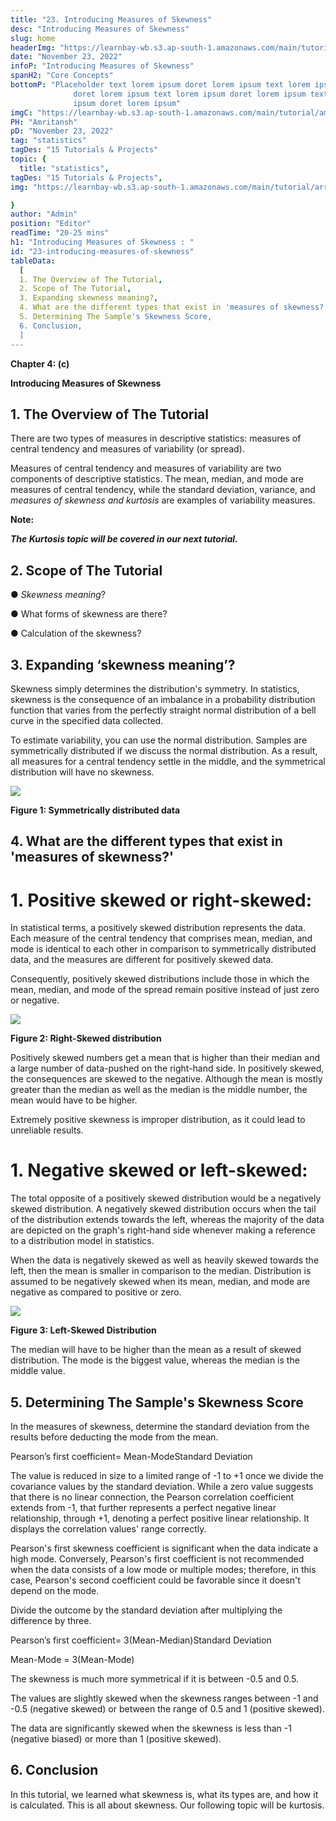 ```yaml
---
title: "23. Introducing Measures of Skewness"
desc: "Introducing Measures of Skewness"
slug: home
headerImg: "https://learnbay-wb.s3.ap-south-1.amazonaws.com/main/tutorial/python.png"
date: "November 23, 2022"
infoP: "Introducing Measures of Skewness"
spanH2: "Core Concepts"
bottomP: "Placeholder text lorem ipsum doret lorem ipsum text lorem ipsum
              doret lorem ipsum text lorem ipsum doret lorem ipsum text lorem
              ipsum doret lorem ipsum"
imgC: "https://learnbay-wb.s3.ap-south-1.amazonaws.com/main/tutorial/amritansh.png"
PH: "Amritansh"
pD: "November 23, 2022"
tag: "statistics"
tagDes: "15 Tutorials & Projects"
topic: {
  title: "statistics",
tagDes: "15 Tutorials & Projects",
img: "https://learnbay-wb.s3.ap-south-1.amazonaws.com/main/tutorial/arrow.png"

}
author: "Admin"
position: "Editor"
readTime: "20-25 mins"
h1: "Introducing Measures of Skewness : "
id: "23-introducing-measures-of-skewness"
tableData:
  [
  1. The Overview of The Tutorial, 
  2. Scope of The Tutorial,  
  3. Expanding skewness meaning?,  
  4. What are the different types that exist in 'measures of skewness?',  
  5. Determining The Sample's Skewness Score,
  6. Conclusion,
  ]
---
```



**Chapter 4: (c)**

**Introducing Measures of Skewness**


## 1. The Overview of The Tutorial



There are two types of measures in descriptive statistics: measures of central tendency and measures of variability (or spread).


Measures of central tendency and measures of variability are two components of descriptive statistics. The mean, median, and mode are measures of central tendency, while the standard deviation, variance, and _measures of skewness and kurtosis_ are examples of variability measures.



**Note:**


**_The Kurtosis topic will be covered in our next tutorial._**

## 2. Scope of The Tutorial




●  	_Skewness meaning_?


●  	What forms of skewness are there?


●  	Calculation of the skewness?


## 3. Expanding ‘skewness meaning’?



Skewness simply determines the distribution's symmetry. In statistics, skewness is the consequence of an imbalance in a probability distribution function that varies from the perfectly straight normal distribution of a bell curve in the specified data collected.


To estimate variability, you can use the normal distribution. Samples are symmetrically distributed if we discuss the normal distribution. As a result, all measures for a central tendency settle in the middle, and the symmetrical distribution will have no skewness.





<img src="https://learnbay-wb.s3.ap-south-1.amazonaws.com/main/tutorial/statistics/Skewness+figure+1.jpg"></img>



**Figure 1: Symmetrically distributed data**

## 4. What are the different types that exist in 'measures of skewness?'





# 1. **Positive skewed or right-skewed:**


In statistical terms, a positively skewed distribution represents the data. Each measure of the central tendency that comprises mean, median, and mode is identical to each other in comparison to symmetrically distributed data, and the measures are different for positively skewed data.


Consequently, positively skewed distributions include those in which the mean, median, and mode of the spread remain positive instead of just zero or negative.




<img src="https://learnbay-wb.s3.ap-south-1.amazonaws.com/main/tutorial/statistics/Right+Skewed+figure+1.jpg"></img>



  **Figure 2: Right-Skewed distribution**

Positively skewed numbers get a mean that is higher than their median and a large number of data-pushed on the right-hand side. In positively skewed, the consequences are skewed to the negative. Although the mean is mostly greater than the median as well as the median is the middle number, the mean would have to be higher.


Extremely positive skewness is improper distribution, as it could lead to unreliable results.




# 1. **Negative skewed or left-skewed:**


The total opposite of a positively skewed distribution would be a negatively skewed distribution. A negatively skewed distribution occurs when the tail of the distribution extends towards the left, whereas the majority of the data are depicted on the graph's right-hand side whenever making a reference to a distribution model in statistics.


When the data is negatively skewed as well as heavily skewed towards the left, then the mean is smaller in comparison to the median. Distribution is assumed to be negatively skewed when its mean, median, and mode are negative as compared to positive or zero.


    



<img src="https://learnbay-wb.s3.ap-south-1.amazonaws.com/main/tutorial/statistics/Left+Skewed+figure+3.jpg"></img>



  **Figure 3: Left-Skewed Distribution**

The median will have to be higher than the mean as a result of skewed distribution. The mode is the biggest value, whereas the median is the middle value.


## 5. Determining The Sample's Skewness Score



In the measures of skewness, determine the standard deviation from the results before deducting the mode from the mean.


  Pearson’s first coefficient= Mean-ModeStandard Deviation

The value is reduced in size to a limited range of -1 to +1 once we divide the covariance values by the standard deviation. While a zero value suggests that there is no linear connection, the Pearson correlation coefficient extends from -1, that further represents a perfect negative linear relationship, through +1, denoting a perfect positive linear relationship. It displays the correlation values' range correctly.


Pearson's first skewness coefficient is significant when the data indicate a high mode. Conversely, Pearson's first coefficient is not recommended when the data consists of a low mode or multiple modes; therefore, in this case, Pearson's second coefficient could be favorable since it doesn't depend on the mode.


Divide the outcome by the standard deviation after multiplying the difference by three.


  Pearson’s first coefficient= 3(Mean-Median)Standard Deviation


  Mean-Mode = 3(Mean-Mode)

The skewness is much more symmetrical if it is between -0.5 and 0.5.

The values are slightly skewed when the skewness ranges between -1 and -0.5 (negative skewed) or between the range of 0.5 and 1 (positive skewed).


The data are significantly skewed when the skewness is less than -1 (negative biased) or more than 1 (positive skewed).

## 6. Conclusion



In this tutorial, we learned what skewness is, what its types are, and how it is calculated. This is all about skewness. Our following topic will be kurtosis.
